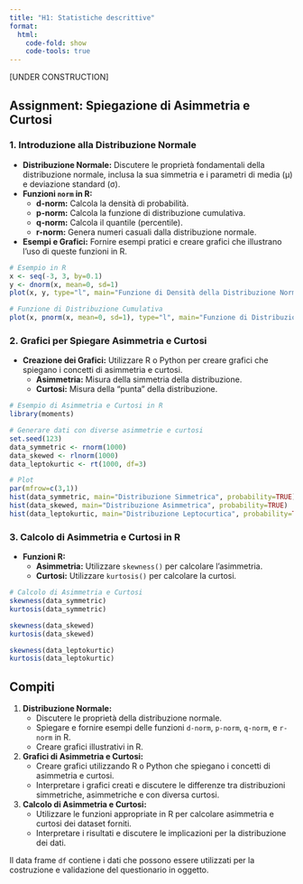 ```yaml
---
title: "H1: Statistiche descrittive"
format:
  html:
    code-fold: show
    code-tools: true
---
```


[UNDER CONSTRUCTION]

## Assignment: Spiegazione di Asimmetria e Curtosi

### 1. Introduzione alla Distribuzione Normale

- **Distribuzione Normale:** Discutere le proprietà fondamentali della distribuzione normale, inclusa la sua simmetria e i parametri di media (μ) e deviazione standard (σ).
- **Funzioni `norm` in R:**
  - **d-norm:** Calcola la densità di probabilità.
  - **p-norm:** Calcola la funzione di distribuzione cumulativa.
  - **q-norm:** Calcola il quantile (percentile).
  - **r-norm:** Genera numeri casuali dalla distribuzione normale.
- **Esempi e Grafici:** Fornire esempi pratici e creare grafici che illustrano l'uso di queste funzioni in R.

```r
# Esempio in R
x <- seq(-3, 3, by=0.1)
y <- dnorm(x, mean=0, sd=1)
plot(x, y, type="l", main="Funzione di Densità della Distribuzione Normale")

# Funzione di Distribuzione Cumulativa
plot(x, pnorm(x, mean=0, sd=1), type="l", main="Funzione di Distribuzione Cumulativa")
```

### 2. Grafici per Spiegare Asimmetria e Curtosi

- **Creazione dei Grafici:** Utilizzare R o Python per creare grafici che spiegano i concetti di asimmetria e curtosi.
  - **Asimmetria:** Misura della simmetria della distribuzione.
  - **Curtosi:** Misura della "punta" della distribuzione.
  
```r
# Esempio di Asimmetria e Curtosi in R
library(moments)

# Generare dati con diverse asimmetrie e curtosi
set.seed(123)
data_symmetric <- rnorm(1000)
data_skewed <- rlnorm(1000)
data_leptokurtic <- rt(1000, df=3)

# Plot
par(mfrow=c(3,1))
hist(data_symmetric, main="Distribuzione Simmetrica", probability=TRUE)
hist(data_skewed, main="Distribuzione Asimmetrica", probability=TRUE)
hist(data_leptokurtic, main="Distribuzione Leptocurtica", probability=TRUE)
```

### 3. Calcolo di Asimmetria e Curtosi in R

- **Funzioni R:**
  - **Asimmetria:** Utilizzare `skewness()` per calcolare l'asimmetria.
  - **Curtosi:** Utilizzare `kurtosis()` per calcolare la curtosi.
  
```r
# Calcolo di Asimmetria e Curtosi
skewness(data_symmetric)
kurtosis(data_symmetric)

skewness(data_skewed)
kurtosis(data_skewed)

skewness(data_leptokurtic)
kurtosis(data_leptokurtic)
```

## Compiti

1. **Distribuzione Normale:** 
   - Discutere le proprietà della distribuzione normale.
   - Spiegare e fornire esempi delle funzioni `d-norm`, `p-norm`, `q-norm`, e `r-norm` in R.
   - Creare grafici illustrativi in R.

2. **Grafici di Asimmetria e Curtosi:**
   - Creare grafici utilizzando R o Python che spiegano i concetti di asimmetria e curtosi.
   - Interpretare i grafici creati e discutere le differenze tra distribuzioni simmetriche, asimmetriche e con diversa curtosi.

3. **Calcolo di Asimmetria e Curtosi:**
   - Utilizzare le funzioni appropriate in R per calcolare asimmetria e curtosi dei dataset forniti.
   - Interpretare i risultati e discutere le implicazioni per la distribuzione dei dati.




Il data frame `df` contiene i dati che possono essere utilizzati per la costruzione e validazione del questionario in oggetto.



